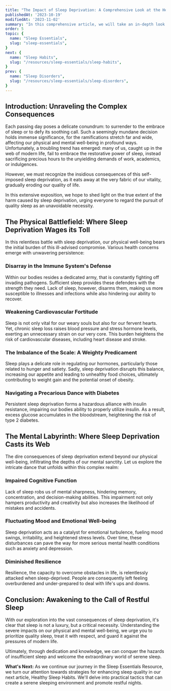 ```yaml
---
title: "The Impact of Sleep Deprivation: A Comprehensive Look at the Health Consequences"
publishedAt: '2023-10-19'
modifiedAt: '2023-11-02'
summary: "In this comprehensive article, we will take an in-depth look at the many ways sleep deprivation negatively impacts our physical and mental health. From immune system disruption to weight gain and obesity, from increased risk of diabetes to lowered resilience, this article will give you the information you need to make the right choice."
order: 5
topic: {
  name: "Sleep Essentials",
  slug: "sleep-essentials",
}
next: {
  name: "Sleep Habits",
  slug: "/resources/sleep-essentials/sleep-habits",
}
prev: {
  name: "Sleep Disorders",
  slug: "/resources/sleep-essentials/sleep-disorders",
}
---
```


## Introduction: Unraveling the Complex Consequences
<Banner>Each passing day poses a delicate conundrum: to surrender to the embrace of sleep or to defy its soothing call. Such a seemingly mundane decision holds immense significance, for the ramifications stretch far and wide, affecting our physical and mental well-being in profound ways.</Banner>
Unfortunately, a troubling trend has emerged: many of us, caught up in the web of modern life, fail to embrace the restorative power of sleep, instead sacrificing precious hours to the unyielding demands of work, academics, or indulgences.

However, we must recognize the insidious consequences of this self-imposed <InternalLink word="symptomsOfSleepDeprivation">sleep deprivation</InternalLink>, as it eats away at the very fabric of our vitality, gradually eroding our quality of life.

In this extensive exposition, we hope to shed light on the true extent of the harm caused by sleep deprivation, urging everyone to regard the pursuit of quality sleep as an unavoidable necessity.

## The Physical Battlefield: Where Sleep Deprivation Wages its Toll

In this relentless battle with <SleepLib word="sleepDeprivation">sleep deprivation</SleepLib>, our physical well-being bears the initial burden of this ill-advised compromise. Various health concerns emerge with unwavering persistence:

### Disarray in the Immune System's Defense

Within our bodies resides a dedicated army, that is constantly fighting off invading <SleepLib word="pathogens">pathogens</SleepLib>. Sufficient sleep provides these defenders with the strength they need.  Lack of sleep, however, disarms them, making us more susceptible to illnesses and infections while also hindering our ability to recover.

### Weakening Cardiovascular Fortitude

Sleep is not only vital for our weary souls but also for our fervent hearts. Yet, chronic sleep loss raises blood pressure and stress hormone levels, exerting an unnecessary strain on our very core. This burden heightens the risk of cardiovascular diseases, including heart disease and stroke.

### The Imbalance of the Scale: A Weighty Predicament

Sleep plays a delicate role in regulating our <SleepLib word="hormones">hormones</SleepLib>, particularly those related to hunger and satiety. Sadly, sleep deprivation disrupts this balance, increasing our appetite and leading to unhealthy food choices, ultimately contributing to weight gain and the potential onset of obesity.

### Navigating a Precarious Dance with Diabetes

Persistent sleep deprivation forms a hazardous alliance with insulin resistance, impairing our bodies ability to properly utilize insulin. As a result, excess glucose accumulates in the bloodstream, heightening the risk of type 2 diabetes.

## The Mental Labyrinth: Where Sleep Deprivation Casts its Web

The dire consequences of sleep deprivation extend beyond our physical well-being, infiltrating the depths of our mental sanctity. Let us explore the intricate dance that unfolds within this complex realm:

### Impaired Cognitive Function

Lack of sleep robs us of mental sharpness, hindering memory, concentration, and decision-making abilities. This impairment not only hampers productivity and creativity but also increases the likelihood of mistakes and accidents.

### Fluctuating Mood and Emotional Well-being

Sleep deprivation acts as a catalyst for emotional turbulence, fueling mood swings, irritability, and heightened stress levels. Over time, these disturbances can pave the way for more serious mental health conditions such as anxiety and depression.

### Diminished Resilience

Resilience, the capacity to overcome obstacles in life, is relentlessly attacked when sleep-deprived. People are consequently left feeling overburdened and under-prepared to deal with life's ups and downs.

## Conclusion: Awakening to the Call of Restful Sleep

With our exploration into the vast consequences of sleep deprivation, it's clear that sleep is not a luxury, but a critical necessity. Understanding the severe impacts on our physical and mental well-being, we urge you to prioritize quality sleep, treat it with respect, and guard it against the pressures of modern life.

Ultimately, through dedication and knowledge, we can conquer the hazards of <SleepLib word="insufficientSleep">insufficient sleep</SleepLib> and welcome the extraordinary world of serene sleep.

**What's Next:** As we continue our journey in the <InternalLink word="sleepEssentialsResource">Sleep Essentials Resource</InternalLink>, we turn our attention towards strategies for enhancing sleep quality in our next article, <InternalLink word="sleepHabits">Healthy Sleep Habits</InternalLink>. We'll delve into practical tactics that can create a serene sleeping environment and promote restful nights.